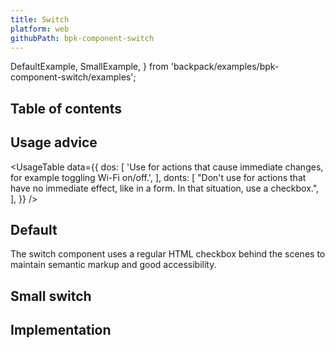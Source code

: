 ```yaml
---
title: Switch
platform: web
githubPath: bpk-component-switch
---
```



  DefaultExample,
  SmallExample,
} from 'backpack/examples/bpk-component-switch/examples';

## Table of contents

## Usage advice

<UsageTable
  data={{
      dos: [
        'Use for actions that cause immediate changes, for example toggling Wi-Fi on/off.',
      ],
      donts: [
        "Don't use for actions that have no immediate effect, like in a form. In that situation, use a checkbox.",
      ],
  }}
/>

## Default

The switch component uses a regular HTML checkbox behind the scenes to maintain semantic markup and good accessibility.

<PresentationBlock>
  <DefaultExample />
</PresentationBlock>

## Small switch

<PresentationBlock>
  <SmallExample />
</PresentationBlock>


## Implementation

<Readme />
